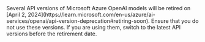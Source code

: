 <Warning>
  Several API versions of Microsoft Azure OpenAI models will be retired on [April 2, 2024](https://learn.microsoft.com/en-us/azure/ai-services/openai/api-version-deprecation#retiring-soon). Ensure that you do not use these versions. If you are using them, switch to the latest API versions before the retirement date.
</Warning>